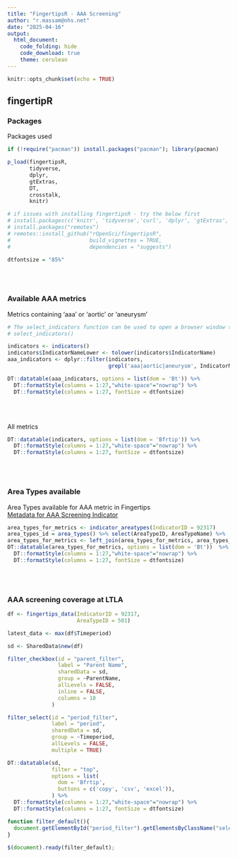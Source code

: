 ---
title: "FingertipsR - AAA Screening"
author: "r.massam@nhs.net"
date: "2025-04-16"
output:
  html_document:
    code_folding: hide
    code_download: true
    theme: cerulean
---

```{r setup, include=FALSE}
knitr::opts_chunk$set(echo = TRUE)
```

## fingertipR {.tabset}
### Packages

Packages used
```{r packages, results=FALSE, message=FALSE, warning=FALSE}

if (!require("pacman")) install.packages("pacman"); library(pacman)

p_load(fingertipsR, 
       tidyverse,
       dplyr,
       gtExtras,
       DT,
       crosstalk,
       knitr)

# if issues with installing fingertipsR - try the below first
# install.packages(c('knitr', 'tidyverse','curl', 'dplyr', 'gtExtras', 'DT', 'httr', 'jsonlite', 'miniUI', 'readr', 'rlang', 'shiny', 'shinycssloaders'))
# install.packages("remotes")
# remotes::install_github("rOpenSci/fingertipsR",
#                         build_vignettes = TRUE,
#                         dependencies = "suggests")

dtfontsize = "85%"

```

<br>
<br>

### Available AAA metrics

Metrics containing 'aaa' or 'aortic' or 'aneurysm'
```{r aaa metrics, message=FALSE}
# The select_indicators function can be used to open a browser window to search for indicators
# select_indicators()

indicators <- indicators()
indicators$IndicatorNameLower <- tolower(indicators$IndicatorName)
aaa_indicators <- dplyr::filter(indicators, 
                                grepl('aaa|aortic|aneurysm', IndicatorNameLower)) # filter to keywords

DT::datatable(aaa_indicators, options = list(dom = 'Bt')) %>% 
  DT::formatStyle(columns = 1:27,"white-space"="nowrap") %>% 
  DT::formatStyle(columns = 1:27, fontSize = dtfontsize)
```

<br>
<br>

All metrics
```{r all metrics, message=FALSE}
DT::datatable(indicators, options = list(dom = 'Bfrtip')) %>% 
  DT::formatStyle(columns = 1:27,"white-space"="nowrap") %>% 
  DT::formatStyle(columns = 1:27, fontSize = dtfontsize)
```
<br>
<br>

### Area Types available 

Area Types available for AAA metric in Fingertips  
[Metadata for AAA Screening Indicator](https://fingertips.phe.org.uk/search/aortic#page/6/gid/1/pat/159/par/K02000001/ati/15/are/E92000001/iid/92317/age/94/sex/1/cat/-1/ctp/-1/yrr/1/cid/4/tbm/1)

```{r, message=FALSE}
area_types_for_metrics <- indicator_areatypes(IndicatorID = 92317) 
area_types_id = area_types() %>% select(AreaTypeID, AreaTypeName) %>%  unique() # get area type IDs as text
area_types_for_metrics <- left_join(area_types_for_metrics, area_types_id) # add area type text
DT::datatable(area_types_for_metrics, options = list(dom = 'Bt'))  %>% 
  DT::formatStyle(columns = 1:27,"white-space"="nowrap") %>% 
  DT::formatStyle(columns = 1:27, fontSize = dtfontsize)
```

<br>
<br>

### AAA screening coverage at LTLA

```{r datatable, message=FALSE, warning=FALSE, echo=FALSE}
df <- fingertips_data(IndicatorID = 92317,
                      AreaTypeID = 501)

latest_data <- max(df$Timeperiod)

sd <- SharedData$new(df)

filter_checkbox(id = "parent_filter",
                label = "Parent Name",
                sharedData = sd,
                group = ~ParentName,
                allLevels = FALSE,
                inline = FALSE,
                columns = 10
              )

filter_select(id = "period_filter", 
              label = "period",
              sharedData = sd, 
              group = ~Timeperiod, 
              allLevels = FALSE, 
              multiple = TRUE)

DT::datatable(sd,
              filter = "top", 
              options = list(
                dom = 'Bfrtip',
                buttons = c('copy', 'csv', 'excel')),
              ) %>% 
  DT::formatStyle(columns = 1:27,"white-space"="nowrap") %>% 
  DT::formatStyle(columns = 1:27, fontSize = dtfontsize)

```

```{js default filter, message=FALSE, warning=FALSE, echo=FALSE}
function filter_default(){
  document.getElementById("period_filter").getElementsByClassName("selectized")[0].selectize.setValue("2023/24",false) 
}
    
$(document).ready(filter_default);
```



